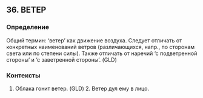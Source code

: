 ## 36. ВЕТЕР
### Определение
Общий термин: ‘ветер’ как движение воздуха. Следует отличать от конкретных наименований ветров (различающихся, напр., по сторонам света или по степени силы). Также отличать от наречий ‘с подветренной стороны’ и ‘с заветренной стороны’.  (GLD)

### Контексты
1. Облака гонит ветер. (GLD) 2. Ветер дул ему в лицо.


